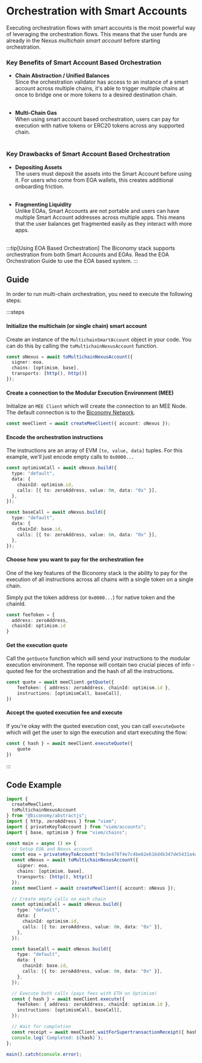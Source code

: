 # Orchestration with Smart Accounts
Executing orchestration flows with smart accounts is the most powerful way of 
leveraging the orchestration flows. This means that the user funds are already
in the Nexus _multichain smart account_ before starting orchestration. 

### Key Benefits of Smart Account Based Orchestration

- **Chain Abstraction / Unified Balances** <br/>
Since the orchestration validator has access to an instance of a smart account 
across multiple chains, it's able to trigger multiple chains at once to bridge
one or more tokens to a desired destination chain. <br/> <br/>

- **Multi-Chain Gas** <br/>
When using smart account based orchestration, users can pay for execution with
native tokens or ERC20 tokens across any supported chain. <br/> <br/>

### Key Drawbacks of Smart Account Based Orchestration

- **Depositing Assets** <br/>
The users must deposit the assets into the Smart Account before using it. For users
who come from EOA wallets, this creates additional onboarding friction. <br/> <br/>

- **Fragmenting Liquidity** <br/>
Unlike EOAs, Smart Accounts are not portable and users can have multiple Smart Account
addresses across multiple apps. This means that the user balances get fragmented easily
as they interact with more apps.  <br/> <br/>

:::tip[Using EOA Based Orchestration]
The Biconomy stack supports orchestration from both Smart Accounts and EOAs. Read the 
EOA Orchestration Guide to use the EOA based system.
:::

## Guide

In order to run multi-chain orchestration, you need to execute the following 
steps:

:::steps
#### Initialize the multichain (or single chain) smart account
Create an instance of the `MultichainSmartAccount` object in your 
code. You can do this by calling the `toMultichainNexusAccount` function. 

```ts
const oNexus = await toMultichainNexusAccount({
  signer: eoa,
  chains: [optimism, base],
  transports: [http(), http()]
});
```
#### Create a connection to the Modular Execution Environment (MEE)
Initialize an `MEE Client` which will create the connection to an
MEE Node. The default connection is to the [Biconomy Network](https://blog.biconomy.io/launching-biconomy-network-the-application-layer-to-make-a-thousand-chains-feel-like-one-2/).

```ts
const meeClient = await createMeeClient({ account: oNexus });
```

#### Encode the orchestration instructions
The instructions are an array of EVM `[to, value, data]` tuples. For this
example, we'll just encode empty calls to `0x0000...`

```ts
const optimismCall = await oNexus.build({
  type: "default",
  data: {
    chainId: optimism.id,
    calls: [{ to: zeroAddress, value: 0n, data: "0x" }],
  },
});

const baseCall = await oNexus.build({
  type: "default",
  data: {
    chainId: base.id,
    calls: [{ to: zeroAddress, value: 0n, data: "0x" }],
  },
});
```

#### Choose how you want to pay for the orchestration fee
One of the key features of the Biconomy stack is the ability to pay for the 
execution of all instructions across all chains with a single token on a
single chain. 

Simply put the token address (or `0x0000...`) for native token and the 
chainId.  

```ts
const feeToken = { 
  address: zeroAddress, 
  chainId: optimism.id 
}
```

#### Get the execution quote
Call the `getQuote` function which will send your instructions to the 
modular execution environment. The reponse will contain two crucial 
pieces of info - quoted fee for the orchestration and the hash of 
all the instructions. 

```ts
const quote = await meeClient.getQuote({
    feeToken: { address: zeroAddress, chainId: optimism.id },
    instructions: [optimismCall, baseCall],
})
```

#### Accept the quoted execution fee and execute
If you're okay with the quoted execution cost, you can call `executeQuote`
which will get the user to sign the execution and start executing the 
flow:

```ts
const { hash } = await meeClient.executeQuote({
    quote
})
```
:::


## Code Example

```ts
import {
  createMeeClient,
  toMultichainNexusAccount
} from "@biconomy/abstractjs";
import { http, zeroAddress } from "viem";
import { privateKeyToAccount } from "viem/accounts";
import { base, optimism } from "viem/chains";

const main = async () => {
  // Setup EOA and Nexus account
  const eoa = privateKeyToAccount("0x3e478f4e7c4be62e616d4b347de5431a4a6774899db4a72702b58e0cb92a1e00");
  const oNexus = await toMultichainNexusAccount({
    signer: eoa,
    chains: [optimism, base],
    transports: [http(), http()]
  });
  const meeClient = await createMeeClient({ account: oNexus });

  // Create empty calls on each chain
  const optimismCall = await oNexus.build({
    type: "default",
    data: {
      chainId: optimism.id,
      calls: [{ to: zeroAddress, value: 0n, data: "0x" }],
    },
  });

  const baseCall = await oNexus.build({
    type: "default",
    data: {
      chainId: base.id,
      calls: [{ to: zeroAddress, value: 0n, data: "0x" }],
    },
  });

  // Execute both calls (pays fees with ETH on Optimism)
  const { hash } = await meeClient.execute({
    feeToken: { address: zeroAddress, chainId: optimism.id },
    instructions: [optimismCall, baseCall],
  });

  // Wait for completion
  const receipt = await meeClient.waitForSupertransactionReceipt({ hash });
  console.log(`Completed: ${hash}`);
};

main().catch(console.error);
```